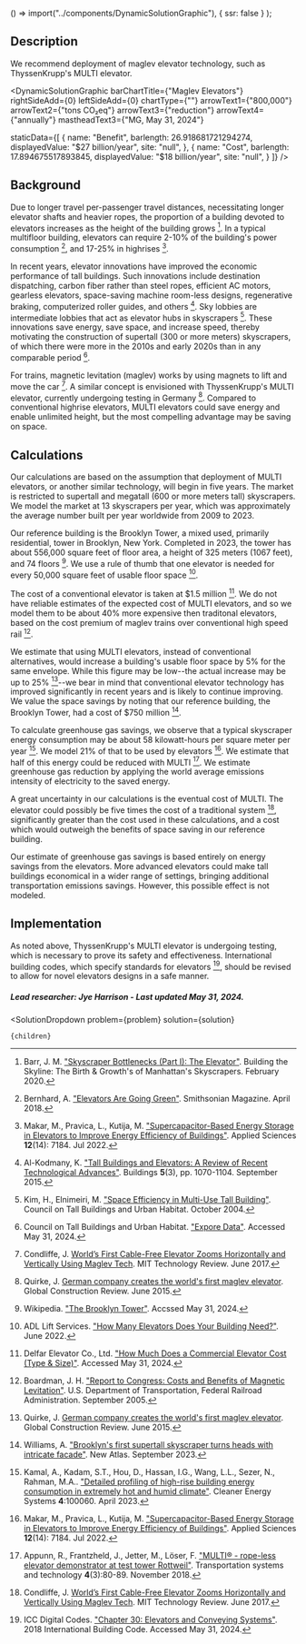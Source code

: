 

  () => import("../components/DynamicSolutionGraphic"),
  { ssr: false }
);

## Description

We recommend deployment of maglev elevator technology, such as ThyssenKrupp's MULTI elevator.

<DynamicSolutionGraphic
  barChartTitle={"Maglev Elevators"}
  rightSideAdd={0}
  leftSideAdd={0}
  chartType={""}
  arrowText1={"800,000"}
  arrowText2={"tons CO₂eq"}
  arrowText3={"reduction"}
  arrowText4={"annually"}
  mastheadText3={"MG, May 31, 2024"}
  
  
  staticData={[
    {
      name: "Benefit",
      barlength: 26.918681721294274,
      displayedValue: "$27 billion/year",
      site: "null",
    },
    {
      name: "Cost",
      barlength: 17.894675517893845,
      displayedValue: "$18 billion/year",
      site: "null",
    }
  ]}
/>

## Background

Due to longer travel per-passenger travel distances, necessitating longer elevator shafts and heavier ropes, the proportion of a building devoted to elevators increases as the height of the building grows [^"7"]. In a typical multifloor building, elevators can require 2-10% of the building's power consumption [^"6"], and 17-25% in highrises [^"8"].

In recent years, elevator innovations have improved the economic performance of tall buildings. Such innovations include destination dispatching, carbon fiber rather than steel ropes, efficient AC motors, gearless elevators, space-saving machine room-less designs, regenerative braking, computerized roller guides, and others [^"9"]. Sky lobbies are intermediate lobbies that act as elevator hubs in skyscrapers [^"10"]. These innovations save energy, save space, and increase speed, thereby motivating the construction of supertall (300 or more meters) skyscrapers, of which there were more in the 2010s and early 2020s than in any comparable period [^"11"].

For trains, magnetic levitation (maglev) works by using magnets to lift and move the car [^"1"]. A similar concept is envisioned with ThyssenKrupp's MULTI elevator, currently undergoing testing in Germany [^"5"]. Compared to conventional highrise elevators, MULTI elevators could save energy and enable unlimited height, but the most compelling advantage may be saving on space.



## Calculations

Our calculations are based on the assumption that deployment of MULTI elevators, or another similar technology, will begin in five years. The market is restricted to supertall and megatall (600 or more meters tall) skyscrapers. We model the market at 13 skyscrapers per year, which was approximately the average number built per year worldwide from 2009 to 2023.

Our reference building is the Brooklyn Tower, a mixed used, primarily residential, tower in Brooklyn, New York. Completed in 2023, the tower has about 556,000 square feet of floor area, a height of 325 meters (1067 feet), and 74 floors [^"12"]. We use a rule of thumb that one elevator is needed for every 50,000 square feet of usable floor space [^"13"].

The cost of a conventional elevator is taken at $1.5 million [^"14"]. We do not have reliable estimates of the expected cost of MULTI elevators, and so we model them to be about 40% more expensive then traditonal elevators, based on the cost premium of maglev trains over conventional high speed rail [^"15"].

We estimate that using MULTI elevators, instead of conventional alternatives, would increase a building's usable floor space by 5% for the same envelope. While this figure may be low--the actual increase may be up to 25% [^"5"]--we bear in mind that conventional elevator technology has improved significantly in recent years and is likely to continue improving. We value the space savings by noting that our reference building, the Brooklyn Tower, had a cost of $750 million [^"16"].

To calculate greenhouse gas savings, we observe that a typical skyscraper energy consumption may be about 58 kilowatt-hours per square meter per year [^"17"]. We model 21% of that to be used by elevators [^"8"]. We estimate that half of this energy could be reduced with MULTI [^"18"]. We estimate greenhouse gas reduction by applying the world average emissions intensity of electricity to the saved energy.

A great uncertainty in our calculations is the eventual cost of MULTI. The elevator could possibly be five times the cost of a traditional system [^"1"], significantly greater than the cost used in these calculations, and a cost which would outweigh the benefits of space saving in our reference building.

Our estimate of greenhouse gas savings is based entirely on energy savings from the elevators. More advanced elevators could make tall buildings economical in a wider range of settings, bringing additional transportation emissions savings. However, this possible effect is not modeled.

## Implementation

As noted above, ThyssenKrupp's MULTI elevator is undergoing testing, which is necessary to prove its safety and effectiveness. International building codes, which specify standards for elevators [^"19"], should be revised to allow for novel elevators designs in a safe manner.


##### Lead researcher: Jye Harrison - Last updated May 31, 2024.

[^"1"]: Condliffe, J. [World’s First Cable-Free Elevator Zooms Horizontally and Vertically Using Maglev Tech](https://www.technologyreview.com/2017/06/23/4512/worlds-first-cable-free-elevator-zooms-horizontally-and-vertically-using-maglev-tech/). MIT Technology Review. June 2017.
[^"2"]:  [Maglev Goes High Rise? The Potential of Horizontal Maglev Technology for Vertical High-Rise Elevators 2. Journal paper ctbuh.org](https://global.ctbuh.org/resources/papers/download/1235-maglev-goes-high-rise-the-potential-of-horizontal-maglev-technology-for-vertical-high-rise-elevators.pdf) 
[^"4"]:  [https://thefutureofthings.com/11485-magnetic-elevators-theyre-not-fainthearted/](https://thefutureofthings.com/11485-magnetic-elevators-theyre-not-fainthearted/) 
[^"5"]: Quirke, J. [German company creates the world's first maglev elevator](https://www.globalconstructionreview.com/germ8an-company-creates-worlds-first-m8agl8ev/). Global Construction Review. June 2015.
[^"6"]: Bernhard, A. ["Elevators Are Going Green"](https://www.smithsonianmag.com/innovation/elevators-are-going-green-180968907/). Smithsonian Magazine. April 2018.

[^"7"]: Barr, J. M. ["Skyscraper Bottlenecks (Part I): The Elevator"](https://buildingtheskyline.org/skyscraper-bottlenecks-i/). Building the Skyline: The Birth & Growth's of Manhattan's Skyscrapers. February 2020.
[^"8"]: Makar, M., Pravica, L., Kutija, M. ["Supercapacitor-Based Energy Storage in Elevators to Improve Energy Efficiency of Buildings"](https://www.mdpi.com/2076-3417/12/14/7184). Applied Sciences **12**(14): 7184. Jul 2022.
[^"9"]: Al-Kodmany, K. ["Tall Buildings and Elevators: A Review of Recent Technological Advances"](https://www.mdpi.com/2075-5309/5/3/1070). Buildings **5**(3), pp. 1070-1104. September 2015.
[^"10"]: Kim, H., Elnimeiri, M. ["Space Efficiency in Multi-Use Tall Building"](https://www.semanticscholar.org/paper/Space-Efficiency-in-Multi-Use-Tall-Building-Kim-Elnimeiri/b0efc4e9c4722c50eee3dbaf692f2cb172752473). Council on Tall Buildings and Urban Habitat. October 2004.
[^"11"]: Council on Tall Buildings and Urban Habitat. ["Expore Data"](https://www.skyscrapercenter.com/explore-data). Accessed May 31, 2024.
[^"12"]: Wikipedia. ["The Brooklyn Tower"](https://en.wikipedia.org/wiki/The_Brooklyn_Tower). Accssed May 31, 2024.
[^"13"]: ADL Lift Services. ["How Many Elevators Does Your Building Need?"](https://www.adlliftservices.com/how-many-elevators-does-your-building-need). June 2022.
[^"14"]: Delfar Elevator Co., Ltd. ["How Much Does a Commercial Elevator Cost (Type & Size)"](https://www.delfarelevator.com/commercial-elevator-cost.html). Accessed May 31, 2024.
[^"15"]: Boardman, J. H. ["Report to Congress: Costs and Benefits of Magnetic Levitation"](https://railroads.dot.gov/sites/fra.dot.gov/files/fra_net/1176/maglev-sep05.pdf). U.S. Department of Transportation, Federal Railroad Administration. September 2005.
[^"16"]: Williams, A. ["Brooklyn's first supertall skyscraper turns heads with intricate facade"](https://newatlas.com/architecture/brooklyn-tower-shop/). New Atlas. September 2023.
[^"17"]: Kamal, A., Kadam, S.T., Hou, D., Hassan, I.G., Wang, L.L., Sezer, N., Rahman, M.A.. ["Detailed profiling of high-rise building energy consumption in extremely hot and humid climate"](https://www.sciencedirect.com/science/article/pii/S2772783123000109). Cleaner Energy Systems **4**:100060. April 2023.
[^"18"]: Appunn, R.,  Frantzheld, J., Jetter, M., Löser, F. ["MULTI® - rope-less elevator demonstrator at test tower Rottweil"](https://journals.eco-vector.com/transsyst/article/view/10429). Transportation systems and technology **4**(3):80-89. November 2018.
[^"19"]: ICC Digital Codes. ["Chapter 30: Elevators and Conveying Systems"](https://codes.iccsafe.org/content/IBC2018/chapter-30-elevators-and-conveying-systems). 2018 International Building Code. Accessed May 31, 2024.

  <SolutionDropdown 
    problem={problem} 
    solution={solution}
  >
    {children}
  </SolutionDropdown>